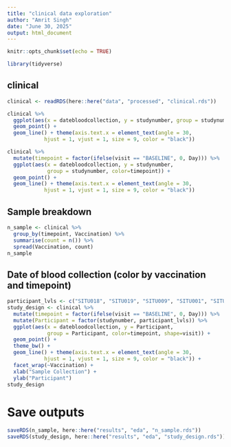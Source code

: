 ```yaml
---
title: "clinical data exploration"
author: "Amrit Singh"
date: "June 30, 2025"
output: html_document
---
```


```r
knitr::opts_chunk$set(echo = TRUE)

library(tidyverse)
```

## clinical

```r
clinical <- readRDS(here::here("data", "processed", "clinical.rds"))
```

```r
clinical %>% 
  ggplot(aes(x = datebloodcollection, y = studynumber, group = studynumber, color=Vaccination)) +
  geom_point() +
  geom_line() + theme(axis.text.x = element_text(angle = 30,
            hjust = 1, vjust = 1, size = 9, color = "black"))
```


```r
clinical %>% 
  mutate(timepoint = factor(ifelse(visit == "BASELINE", 0, Day))) %>% 
  ggplot(aes(x = datebloodcollection, y = studynumber, 
             group = studynumber, color=timepoint)) +
  geom_point() +
  geom_line() + theme(axis.text.x = element_text(angle = 30,
            hjust = 1, vjust = 1, size = 9, color = "black"))
```

## Sample breakdown

```r
n_sample <- clinical %>% 
  group_by(timepoint, Vaccination) %>% 
  summarise(count = n()) %>% 
  spread(Vaccination, count)
n_sample
```

## Date of blood collection (color by vaccination and timepoint)

```r
participant_lvls <- c("SITU018", "SITU019", "SITU009", "SITU001", "SITU011", "SITU014", "SITU015", "SITU016", "SITU017", "SITU005", "SITU006", "SITU007", "SITU008", "SITU010", "SITU012", "SITU013", "SITU002", "SITU003", "SITU004")
study_design <- clinical %>% 
  mutate(timepoint = factor(ifelse(visit == "BASELINE", 0, Day))) %>% 
  mutate(Participant = factor(studynumber, participant_lvls)) %>% 
  ggplot(aes(x = datebloodcollection, y = Participant, 
             group = Participant, color=timepoint, shape=visit)) +
  geom_point() + 
  theme_bw() +
  geom_line() + theme(axis.text.x = element_text(angle = 30,
            hjust = 1, vjust = 1, size = 9, color = "black")) +
  facet_wrap(~Vaccination) +
  xlab("Sample Collection") +
  ylab("Participant")
study_design
```

# Save outputs

```r
saveRDS(n_sample, here::here("results", "eda", "n_sample.rds"))
saveRDS(study_design, here::here("results", "eda", "study_design.rds"))
```

